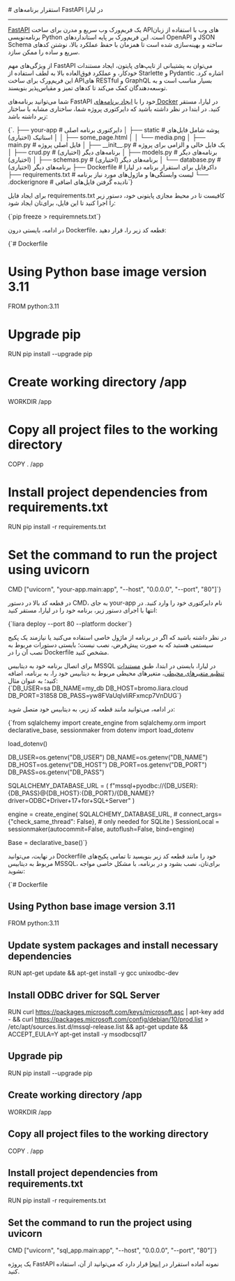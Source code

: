 

<Layout>
<Head>
<title>مستندات استقرار برنامه‌های FastAPI - لیارا</title>
</Head>
# استقرار برنامه‌های FastAPI در لیارا
<hr className="mb-2" />


<a href="https://fastapi.tiangolo.com/" className="text-[#2196f3] ">FastAPI</a> یک فریم‌ورک وب سریع و مدرن برای ساخت APIهای وب با استفاده از زبان برنامه‌نویسی Python است. این فریم‌ورک بر پایه استانداردهای OpenAPI و JSON Schema ساخته و بهینه‌سازی شده است تا همزمان با حفظ عملکرد بالا، نوشتن کدهای سریع و ساده را ممکن سازد.

از ویژگی‌های مهم FastAPI می‌توان به پشتیبانی از تایپ‌های پایتون، ایجاد مستندات خودکار، و عملکرد فوق‌العاده بالا به لطف استفاده از Starlette و Pydantic اشاره کرد. این فریم‌ورک برای ساخت APIهای RESTful و GraphQL بسیار مناسب است و به توسعه‌دهندگان کمک می‌کند تا کدهای تمیز و مقیاس‌پذیر بنویسند.



<div className="h-2" />

<div className="h-2" />

شما می‌توانید برنامه‌های FastAPI خود را با <a href="../../how-tos/create-app" className="text-[#2196f3] ">ایجاد برنامه‌های Docker</a> در لیارا، مستقر کنید.
در ابتدا در نظر داشته باشید که دایرکتوری پروژه شما، ساختاری مشابه با ساختار زیر داشته باشد:

<div className="h-2" />
<div dir='ltr'>
    <Highlight className="txt">
        {`.
├── your-app                     # دایرکتوری برنامه اصلی
│   ├── static                   # پوشه شامل فایل‌های استاتیک (اختیاری)
│   │   ├── some_page.html   
│   │   └── media.png      
│   ├── main.py                  # فایل اصلی پروژه
│   ├── __init__.py              # یک فایل خالی و الزامی برای پروژه
│   ├── crud.py                  # برنامه‌های دیگر (اختیاری)
│   ├── models.py                # برنامه‌های دیگر (اختیاری)
│   ├── schemas.py               # برنامه‌های دیگر (اختیاری)
│   └── database.py              # برنامه‌های دیگر (اختیاری)
├── Dockerfile                   # داکرفایل برای استقرار برنامه در لیارا 
├── requirements.txt             # لیست وابستگی‌ها و ماژول‌های مورد نیاز برنامه
└── .dockerignore                # نادیده گرفتن فایل‌های اضافی`}
    </Highlight>
</div>
<div className="h-2" />

برای ایجاد فایل <Important>requirements.txt</Important> کافیست تا در محیط مجازی پایتونی خود، دستور زیر را اجرا کنید تا این فایل، برای‌تان ایجاد شود:

<div className="h-2" />
<div dir='ltr'>
    <Highlight className="dockerfile">
        {`pip freeze > requiremnets.txt`}
    </Highlight>
</div>
<div className="h-2" />

در ادامه، بایستی درون <Important>Dockerfile</Important>، قطعه کد زیر را، قرار دهید:

<div className="h-2" />
<div dir='ltr'>
    <Highlight className="dockerfile">
        {`# Dockerfile

# Using Python base image version 3.11
FROM python:3.11 

# Upgrade pip
RUN pip install --upgrade pip

# Create working directory /app
WORKDIR /app

# Copy all project files to the working directory
COPY . /app

# Install project dependencies from requirements.txt
RUN pip install -r requirements.txt

# Set the command to run the project using uvicorn
CMD ["uvicorn", "your-app.main:app", "--host", "0.0.0.0", "--port", "80"]`}
    </Highlight>
</div>
<div className="h-2" />

در قطعه کد بالا در دستور <Important>CMD</Important>، به جای <Important>your-app</Important> نام دایرکتوری خود را وارد کنید. در انتها با اجرای دستور زیر، برنامه خود را در لیارا، مستقر کنید:

<div className="h-2" />
<div dir='ltr'>
    <Highlight className="bash">
        {`liara deploy --port 80 --platform docker`}
    </Highlight>
</div>
<div className="h-2" />

در نظر داشته باشید که اگر در برنامه از ماژول خاصی استفاده می‌کنید یا نیازمند یک پکیج سیستمی هستید که به صورت پیش‌فرض، نصب نیست؛ بایستی دستورات مربوط به نصب آن را در <Important>Dockerfile</Important> مشخص کنید.

<Section id="connect-to-mssql" title="اتصال برنامه FastAPI به دیتابیس MSSQL" />
برای اتصال برنامه خود به دیتابیس MSSQL در لیارا، بایستی در ابتدا، طبق <a href="/paas/details/envs" className="text-[#2196f3] ">مستندات تنظیم متغیرهای محیطی</a>، متغیرهای محیطی مربوط به دیتابیس خود را، به برنامه، اضافه کنید؛ به عنوان مثال:

<div className="h-2" />
<div dir='ltr'>
    <Highlight className="bash">
        {`DB_USER=sa
DB_NAME=my_db
DB_HOST=bromo.liara.cloud
DB_PORT=31858
DB_PASS=yw8FVaUqlvliRFxmcp7VnDUG`}
    </Highlight>
</div>
<div className="h-2" />

در ادامه، می‌توانید مانند قطعه کد زیر، به دیتابیس خود متصل شوید:


<div className="h-2" />
<div dir='ltr'>
    <Highlight className="py">
        {`from sqlalchemy import create_engine
from sqlalchemy.orm import declarative_base, sessionmaker
from dotenv import load_dotenv

load_dotenv()

DB_USER=os.getenv("DB_USER")
DB_NAME=os.getenv("DB_NAME")
DB_HOST=os.getenv("DB_HOST")
DB_PORT=os.getenv("DB_PORT")
DB_PASS=os.getenv("DB_PASS")

SQLALCHEMY_DATABASE_URL = (
    f"mssql+pyodbc://{DB_USER}:{DB_PASS}@{DB_HOST}:{DB_PORT}/{DB_NAME}?driver=ODBC+Driver+17+for+SQL+Server"
)

engine = create_engine(
    SQLALCHEMY_DATABASE_URL,
    # connect_args={"check_same_thread": False},  # only needed for SQLite
)
SessionLocal = sessionmaker(autocommit=False, autoflush=False, bind=engine)

Base = declarative_base()`}
    </Highlight>
</div>
<div className="h-2" />

در نهایت، می‌توانید <Important>Dockerfile</Important> خود را مانند قطعه کد زیر بنویسید تا تمامی پکیج‌های مربوط به دیتابیس MSSQL، برای‌تان، نصب بشود و در برنامه، با مشکل خاصی مواجه نشوید:


<div className="h-2" />
<div dir='ltr'>
    <Highlight className="dockerfile">
        {`# Dockerfile

# Using Python base image version 3.11
FROM python:3.11

# Update system packages and install necessary dependencies
RUN apt-get update && apt-get install -y gcc unixodbc-dev

# Install ODBC driver for SQL Server
RUN curl https://packages.microsoft.com/keys/microsoft.asc | apt-key add - &&     curl https://packages.microsoft.com/config/debian/10/prod.list > /etc/apt/sources.list.d/mssql-release.list &&     apt-get update && ACCEPT_EULA=Y apt-get install -y msodbcsql17

# Upgrade pip
RUN pip install --upgrade pip

# Create working directory /app
WORKDIR /app

# Copy all project files to the working directory
COPY . /app

# Install project dependencies from requirements.txt
RUN pip install -r requirements.txt

# Set the command to run the project using uvicorn
CMD ["uvicorn", "sql_app.main:app", "--host", "0.0.0.0", "--port", "80"]`}
    </Highlight>
</div>
<div className="h-2" />

<Alert variant="success">
<p>
یک پروژه FastAPI نمونه آماده استقرار در <a href="https://github.com/liara-cloud/fastapi-getting-started" className="text-[#2196f3] ">اینجا</a> قرار دارد که می‌توانید از آن، استفاده کنید.
</p>
</Alert>

</Layout>